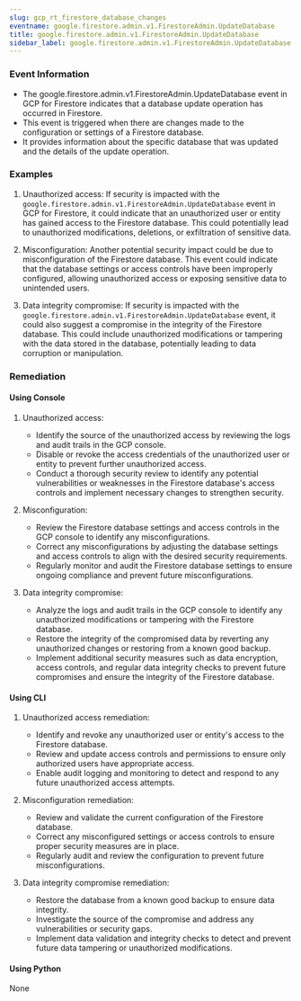 ```yaml
--- 
slug: gcp_rt_firestore_database_changes
eventname: google.firestore.admin.v1.FirestoreAdmin.UpdateDatabase
title: google.firestore.admin.v1.FirestoreAdmin.UpdateDatabase
sidebar_label: google.firestore.admin.v1.FirestoreAdmin.UpdateDatabase
---
```

                       
### Event Information

- The google.firestore.admin.v1.FirestoreAdmin.UpdateDatabase event in GCP for Firestore indicates that a database update operation has occurred in Firestore.
- This event is triggered when there are changes made to the configuration or settings of a Firestore database.
- It provides information about the specific database that was updated and the details of the update operation.


### Examples

1. Unauthorized access: If security is impacted with the `google.firestore.admin.v1.FirestoreAdmin.UpdateDatabase` event in GCP for Firestore, it could indicate that an unauthorized user or entity has gained access to the Firestore database. This could potentially lead to unauthorized modifications, deletions, or exfiltration of sensitive data.

2. Misconfiguration: Another potential security impact could be due to misconfiguration of the Firestore database. This event could indicate that the database settings or access controls have been improperly configured, allowing unauthorized access or exposing sensitive data to unintended users.

3. Data integrity compromise: If security is impacted with the `google.firestore.admin.v1.FirestoreAdmin.UpdateDatabase` event, it could also suggest a compromise in the integrity of the Firestore database. This could include unauthorized modifications or tampering with the data stored in the database, potentially leading to data corruption or manipulation.

### Remediation

#### Using Console

1. Unauthorized access:
   - Identify the source of the unauthorized access by reviewing the logs and audit trails in the GCP console.
   - Disable or revoke the access credentials of the unauthorized user or entity to prevent further unauthorized access.
   - Conduct a thorough security review to identify any potential vulnerabilities or weaknesses in the Firestore database's access controls and implement necessary changes to strengthen security.

2. Misconfiguration:
   - Review the Firestore database settings and access controls in the GCP console to identify any misconfigurations.
   - Correct any misconfigurations by adjusting the database settings and access controls to align with the desired security requirements.
   - Regularly monitor and audit the Firestore database settings to ensure ongoing compliance and prevent future misconfigurations.

3. Data integrity compromise:
   - Analyze the logs and audit trails in the GCP console to identify any unauthorized modifications or tampering with the Firestore database.
   - Restore the integrity of the compromised data by reverting any unauthorized changes or restoring from a known good backup.
   - Implement additional security measures such as data encryption, access controls, and regular data integrity checks to prevent future compromises and ensure the integrity of the Firestore database.

#### Using CLI

1. Unauthorized access remediation:
   - Identify and revoke any unauthorized user or entity's access to the Firestore database.
   - Review and update access controls and permissions to ensure only authorized users have appropriate access.
   - Enable audit logging and monitoring to detect and respond to any future unauthorized access attempts.

2. Misconfiguration remediation:
   - Review and validate the current configuration of the Firestore database.
   - Correct any misconfigured settings or access controls to ensure proper security measures are in place.
   - Regularly audit and review the configuration to prevent future misconfigurations.

3. Data integrity compromise remediation:
   - Restore the database from a known good backup to ensure data integrity.
   - Investigate the source of the compromise and address any vulnerabilities or security gaps.
   - Implement data validation and integrity checks to detect and prevent future data tampering or unauthorized modifications.

#### Using Python

None


 